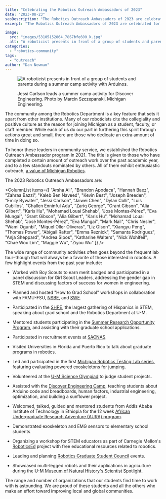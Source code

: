 ```yaml
---
title: "Celebrating the Robotics Outreach Ambassadors of 2023"
date: "2023-08-23"
seoDescription: "The Robotics Outreach Ambassadors of 2023 are celebrated for their dedication to outreach and community service."
excerpt: "The Robotics Outreach Ambassadors of 2023 are celebrated for their dedication to outreach and community service."

image: 
  src: "images/53105152864_7867bfe600_k.jpg"
  alt: "A roboticist presents in front of a group of students and parents during a summer camp activity with Arduinos."
categories: 
  - "robotics-community"
tags:
  - "outreach"
author: "Dan Newman"
---
```


<figure>

![A roboticist presents in front of a group of students and parents during a summer camp activity with Arduinos.](images/53105152864_7867bfe600_k-1024x683.jpg)

<figcaption>

Jessi Carlson leads a summer camp activity for Discover Engineering. Photo by Marcin Szczepanski, Michigan Engineering.

</figcaption>

</figure>

The community among the Robotics Department is a key feature that sets it apart from other institutions. Many of our roboticists cite the collegiality and positive culture as the reason for joining Michigan as a student, faculty, or staff member. While each of us do our part in furthering this spirit through actions great and small, there are those who dedicate an extra amount of time in doing so.

To honor these leaders in community service, we established the Robotics Outreach Ambassador program in 2021. The title is given to those who have completed a certain amount of outreach work over the past academic year, and to a few standouts nominated by others. All of them exhibit enthusiastic outreach, [a value of Michigan Robotics](https://robotics.umich.edu/about/values/).

The 2023 Robotics Outreach Ambassadors are:

<ColumnList items={[
"Arsha Ali",
"Brandon Apodaca",
"Hannah Baez",
"Zahraa Bazzi",
"Kaleb Ben Naveed",
"Kevin Best",
"Joseph Breeden",
"Emily Bywater",
"Jessi Carlson",
"Jaiwei Chen",
"Dylan Colli",
"Luis Cubillos",
"Challen Enninful Adu",
"Zariq George",
"Grant Gibson",
"Alia Gilbert",
"Karis Hu",
"Mohamad Louai Shehab",
"José Montes-Pérez",
"Eva Mungai",
"Grant Gibson",
"Alia Gilbert",
"Karis Hu",
"Mohamad Louai Shehab",
"José Montes-Pérez",
"Eva Mungai",
"Mark Nail",
"Chris Nesler",
"Wami Ogunbi",
"Miquel Oller Oliveras",
"Liz Olson",
"Xiangyu Peng",
"Thomas Power",
"Abigail Rafter",
"Emma Reznick",
"Samanta Rodriguez",
"Anja Sheppard",
"Andrea Sipos",
"Katharine Walters",
"Nick Wohlfeil",
"Chae Woo Lim",
"Maggie Wu",
"Ziyou Wu"
]} />

The wide range of community activities often goes beyond the frequent lab tour–though that will always be a favorite of those interested in robotics. A few highlight events from the past year include:

<VideoCenter url="https://youtu.be/unSseBx4sWU" caption="Educating the public on the current state of robotics, students led and helped put together an event to show how exoskeletons might impact our future." />

- Worked with Boy Scouts to earn merit badged and participated in a panel discussion for Girl Scout Leaders, addressing the gender gap in STEM and discussing factors of success for women in engineering.

- Planned and hosted "How to Grad School" workshops in collaboration with FAMU-FSU, [NSBE](https://www.nsbe.org), and [SWE](https://swe.org).

- Participated in the [SHPE](https://shpe.org), the largest gathering of Hispanics in STEM, speaking about grad school and the Robotics Department at U-M.

- Mentored students participating in the [Summer Research Opportunity Program](https://rackham.umich.edu/rackham-life/diversity-equity-and-inclusion/srop/), and assisting with their graduate school applications.

- Participated in recruitment events at [SACNAS](https://www.sacnas.org).

- Visited Universities in Florida and Puerto Rico to talk about graduate programs in robotics.

- Led and participated in the first [Michigan Robotics Testing Lab series](https://www.youtube.com/watch?v=unSseBx4sWU), featuring evaluating powered exoskeletons for jumping.

- Volunteered at the [U-M Science Olympiad](https://www.umichscioly.org) to judge student projects.

- Assisted with the [Discover Engineering Camp](https://campsforkids.engin.umich.edu/discover/), teaching students about Arduino code and breadboards, human factors, industrial engineering, optimization, and building a sunflower project.

- Welcomed, talked, guided and mentored students from Addis Ababa Institute of Technology in Ethiopia for the 12 week [African Undergraduate Research Adventure (AURA) program](https://aura.engin.umich.edu).

- Demonstrated exoskeleton and EMG sensors to elementary school students.

- Organizing a workshop for STEM educators as part of Carnegie Mellon's [RoboticsEd](https://roboticsed.ri.cmu.edu/) project with free educational resources related to robotics.

- Leading and planning [Robotics Graduate Student Council](https://2024.robotics.umich.edu/academics/current-students/robotics-graduate-student-council/ "Robotics Graduate Student Council") events.

- Showcased multi-legged robots and their applications in agriculture during the [U-M Museum of Natural History's Scientist Spotlight](https://lsa.umich.edu/ummnh/visitors/things-to-do/scientist-spotlight.html).

The range and number of organizations that our students find time to work with is astounding. We are proud of these students and all the others who make an effort toward improving local and global communities.
